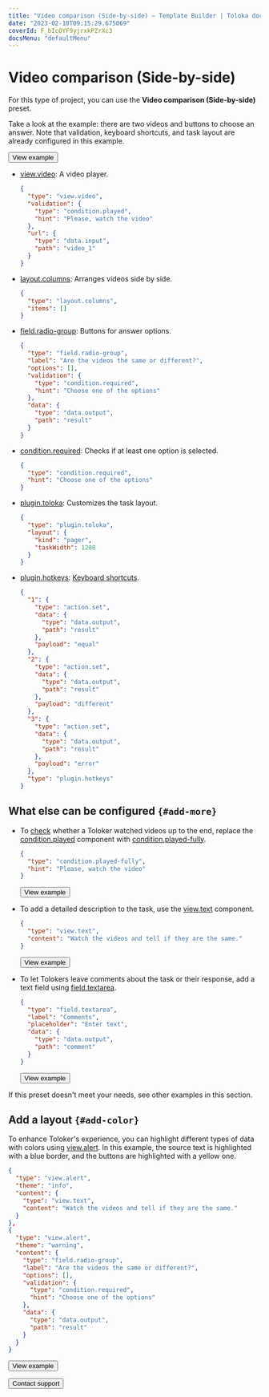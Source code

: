 ```yaml
---
title: "Video comparison (Side-by-side) — Template Builder | Toloka documentation"
date: "2023-02-10T09:15:29.675069"
coverId: F_bIcOYF9yjrxkPZrXc3
docsMenu: "defaultMenu"
---
```



# Video comparison (Side-by-side)

For this type of project, you can use the **Video comparison (Side-by-side)** preset.

Take a look at the example: there are two videos and buttons to choose an answer. Note that validation, keyboard shortcuts, and task layout are already configured in this example.

<Button themeColor="light" view="default" size="l" type="link" url="https://ya.cc/t/h0PX65GS3ttDRj">View example</Button>

<Cut title="Components used in the example">

- [view.video](/docs/template-builder/reference/view.video): A video player.

  <Cut title="Show code">

  ```json
  {
    "type": "view.video",
    "validation": {
      "type": "condition.played",
      "hint": "Please, watch the video"
    },
    "url": {
      "type": "data.input",
      "path": "video_1"
    }
  }
  ```

  </Cut>

- [layout.columns](/docs/template-builder/reference/layout.columns): Arranges videos side by side.

  <Cut title="Show code">

  ```json
  {
    "type": "layout.columns",
    "items": []
  }
  ```

  </Cut>

- [field.radio-group](/docs/template-builder/reference/field.radio-group): Buttons for answer options.

  <Cut title="Show code">

  ```json
  {
    "type": "field.radio-group",
    "label": "Are the videos the same or different?",
    "options": [],
    "validation": {
      "type": "condition.required",
      "hint": "Choose one of the options"
    },
    "data": {
      "type": "data.output",
      "path": "result"
    }
  }
  ```

  </Cut>

- [condition.required](/docs/template-builder/reference/condition.required): Checks if at least one option is selected.

  <Cut title="Show code">

  ```json
  {
    "type": "condition.required",
    "hint": "Choose one of the options"
  }
  ```

  </Cut>

- [plugin.toloka](/docs/template-builder/reference/plugin.toloka): Customizes the task layout.

  <Cut title="Show code">

  ```json
  {
    "type": "plugin.toloka",
    "layout": {
      "kind": "pager",
      "taskWidth": 1200
    }
  }
  ```

  </Cut>

- [plugin.hotkeys](/docs/template-builder/reference/plugin.hotkeys): [Keyboard shortcuts](/docs/template-builder/best-practices/hotkeys).

  <Cut title="Show code">

  ```json
  {
    "1": {
      "type": "action.set",
      "data": {
        "type": "data.output",
        "path": "result"
      },
      "payload": "equal"
    },
    "2": {
      "type": "action.set",
      "data": {
        "type": "data.output",
        "path": "result"
      },
      "payload": "different"
    },
    "3": {
      "type": "action.set",
      "data": {
        "type": "data.output",
        "path": "result"
      },
      "payload": "error"
    },
    "type": "plugin.hotkeys"
  }
  ```

  </Cut>

</Cut>

<TolokaTbSourceAddMedia/>

## What else can be configured `{#add-more}`

- To [check](/docs/template-builder/best-practices/conditions) whether a Toloker watched videos up to the end, replace the [condition.played](/docs/template-builder/reference/condition.played) component with [condition.played-fully](/docs/template-builder/reference/condition.played-fully).

  <Cut title="Show code">

  ```json
  {
    "type": "condition.played-fully",
    "hint": "Please, watch the video"
  }
  ```

  </Cut>

  <Button themeColor="light" view="default" size="l" type="link" url="https://ya.cc/t/gIJRfreg3ttDTG">View example</Button>

- To add a detailed description to the task, use the [view.text](/docs/template-builder/reference/view.text) component.

  <Cut title="Show code">

  ```json
  {
    "type": "view.text",
    "content": "Watch the videos and tell if they are the same."
  }
  ```

  </Cut>

  <Button themeColor="light" view="default" size="l" type="link" url="https://ya.cc/t/izMU-u7x3ttDUS">View example</Button>

- To let Tolokers leave comments about the task or their response, add a text field using [field.textarea](/docs/template-builder/reference/field.textarea).

  <Cut title="Show code">

  ```json
  {
    "type": "field.textarea",
    "label": "Comments",
    "placeholder": "Enter text",
    "data": {
      "type": "data.output",
      "path": "comment"
    }
  }
  ```

  </Cut>

  <Button themeColor="light" view="default" size="l" type="link" url="https://ya.cc/t/X-T_nb_K3ttDVR">View example</Button>

If this preset doesn't meet your needs, see other examples in this section.

## Add a layout `{#add-color}`

To enhance Toloker's experience, you can highlight different types of data with colors using [view.alert](/docs/template-builder/reference/view.alert). In this example, the source text is highlighted with a blue border, and the buttons are highlighted with a yellow one.

  <Cut title="Show code">

  ```json
  {
    "type": "view.alert",
    "theme": "info",
    "content": {
      "type": "view.text",
      "content": "Watch the videos and tell if they are the same."
    }
  },
  {
    "type": "view.alert",
    "theme": "warning",
    "content": {
      "type": "field.radio-group",
      "label": "Are the videos the same or different?",
      "options": [],
      "validation": {
        "type": "condition.required",
        "hint": "Choose one of the options"
      },
      "data": {
        "type": "data.output",
        "path": "result"
      }
    }
  }
  ```

  </Cut>

  <Button themeColor="light" view="default" size="l" type="link" url="https://ya.cc/t/7YaPTOBr3ttDWf">View example</Button>

<p></p>

<Button themeColor="light" view="default" size="l" type="link" url="/docs/guide/troubleshooting/support?form-source=template-builder-templates-sbs-video">Contact support</Button>
